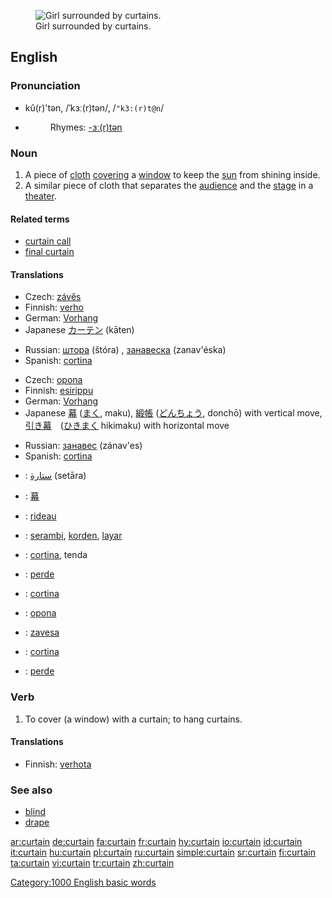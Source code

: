 [[Image:Jan Vermeer van Delft 003.jpg|thumb|Girl surrounded by curtains.]]
==English==

===Pronunciation===
*kû(r)'tən, /ˈkɜː(r)tən/, /<tt>"k3:(r)t@n</tt>/
*{{audio|en-us-curtain.ogg|Audio (US)}}
*:Rhymes: [[Rhymes:English:-ɜː(r)tən|-ɜː(r)tən]]

===Noun===
{{en-noun}}

# A piece of [[cloth]] [[cover]]ing a [[window]] to keep the [[sun]] from shining inside.
# A similar piece of cloth that separates the [[audience]] and the [[stage]] in a [[theater]].

====Related terms====
*[[curtain call]]
*[[final curtain]]

====Translations====
{{trans-top|piece of cloth covering a window}}
*Czech: [[závěs]] {{m}}
*Finnish: [[verho]]
*German: [[Vorhang]] {{m}}
*Japanese [[カーテン]] (kāten)
{{trans-mid}}
*Russian: [[штора]] (štóra) {{f}}, [[занавеска]] (zanav'éska) {{f}}
*Spanish: [[cortina]] {{f}}
{{trans-bottom}}

{{trans-top|piece of cloth in a theater}}
*Czech: [[opona]] {{f}}
*Finnish: [[esirippu]]
*German: [[Vorhang]] {{m}}
*Japanese [[幕]] ([[まく]], maku), [[緞帳]] ([[どんちょう]], donchō) with vertical move, [[引き幕]]　([[ひきまく]] hikimaku) with horizontal move
{{trans-mid}}
*Russian: [[занавес]] (zánav'es) {{m}}
*Spanish: [[cortina]] {{f}}
{{trans-bottom}}

{{checktrans}}
{{trans-top|translations to be checked}}
*{{ttbc|Arabic}}: [[ستارة]] (setāra) {{f}}
*{{ttbc|CJKV Characters}}: [[幕]]
*{{ttbc|French}}: [[rideau]] {{m}}
*{{ttbc|Indonesian}}: [[serambi]], [[korden]], [[layar]]
*{{ttbc|Italian}}: [[cortina]], tenda {{f}}
*{{ttbc|Kurdish}}: [[perde]] {{f}}
*{{ttbc|Portuguese}}: [[cortina]] {{f}}
*{{ttbc|Slovak}}: [[opona]] {{f}}
*{{ttbc|Slovene}}: [[zavesa]] {{f}}
*{{ttbc|Spanish}}: [[cortina]] {{f}}
*{{ttbc|Turkish}}: [[perde]]
{{trans-bottom}}

===Verb===
{{en-verb}}

# To cover (a window) with a curtain; to hang curtains.

====Translations====
{{trans-top|to cover with a curtain}}
*Finnish: [[verhota]]
{{trans-bottom}}

===See also===
*[[blind]]
*[[drape]]

[[Category:1000 English basic words]]

[[ar:curtain]]
[[de:curtain]]
[[fa:curtain]]
[[fr:curtain]]
[[hy:curtain]]
[[io:curtain]]
[[id:curtain]]
[[it:curtain]]
[[hu:curtain]]
[[pl:curtain]]
[[ru:curtain]]
[[simple:curtain]]
[[sr:curtain]]
[[fi:curtain]]
[[ta:curtain]]
[[vi:curtain]]
[[tr:curtain]]
[[zh:curtain]]